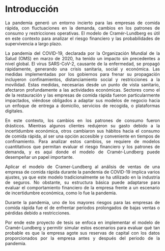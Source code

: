 # Introducción {.unnumbered}

::: {style="text-align:justify"}
La pandemia generó un entorno incierto para las empresas de comida rápida, con fluctuaciones en la demanda, cambios en los patrones de consumo y restricciones operativas. El modelo de Cramér-Lundberg es útil en este contexto para analizar el riesgo financiero y las probabilidades de supervivencia a largo plazo.

La pandemia del COVID-19, declarada por la Organización Mundial de la Salud (OMS) en marzo de 2020, ha tenido un impacto sin precedentes a nivel global. El virus SARS-CoV-2, causante de la enfermedad, se propagó rápidamente, generando una crisis sanitaria, social y económica. Las medidas implementadas por los gobiernos para frenar su propagación incluyeron confinamientos, distanciamiento social y restricciones a la movilidad. Estas medidas, necesarias desde un punto de vista sanitario, afectaron profundamente a las actividades económicas. Sectores como el de la restauración y las empresas de comida rápida fueron particularmente impactados, viéndose obligados a adaptar sus modelos de negocio hacia un enfoque de entrega a domicilio, servicios de recogida, o plataformas digitales.

En este contexto, los cambios en los patrones de consumo fueron drásticos. Mientras algunos clientes redujeron su gasto debido a la incertidumbre económica, otros cambiaron sus hábitos hacia el consumo de comida rápida, al ser una opción accesible y conveniente en tiempos de confinamiento. Para analizar estos cambios, se requiere de modelos cuantitativos que permitan evaluar el riesgo financiero y los patrones de demanda, y es aquí donde el modelo de Cramér-Lundberg puede desempeñar un papel importante.

Aplicar el modelo de Cramer-Lundberg al análisis de ventas de una empresa de comida rápida durante la pandemia de COVID-19 implica varios ajustes, ya que este modelo tradicionalmente se ha utilizado en la industria de seguros. No obstante, su estructura básica puede adaptarse para evaluar el comportamiento financiero de la empresa frente a un escenario de incertidumbre económica, como lo fue la pandemia.

Durante la pandemia, uno de los mayores riesgos para las empresas de comida rápida fue el de enfrentar períodos prolongados de bajas ventas o pérdidas debido a restricciones.

Por ende este proyecto de tesis se enfoca en implementar el modelo de Cramér-Lundberg y permitir simular estos escenarios para evaluar qué tan probable es que la empresa agote sus reservas de capital con los datos proporcionados por la empresa antes y después del periodo de la pandemia.
:::
